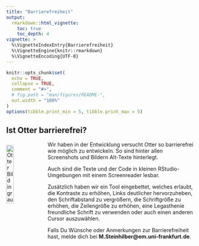 ```yaml
---
title: "Barrierefreiheit"
output:
  rmarkdown::html_vignette:
    toc: true
    toc_depth: 4
vignette: >
  %\VignetteIndexEntry{Barrierefreiheit}
  %\VignetteEngine{knitr::rmarkdown}
  %\VignetteEncoding{UTF-8}
---
```


```r
knitr::opts_chunk$set(
  echo = TRUE,
  collapse = TRUE,
  comment = "#>",
  # fig.path = "man/figures/README-",
  out.width = "100%"
)
options(tibble.print_min = 5, tibble.print_max = 5)
```



## Ist Otter barrierefrei?

<img src="figures/grey_otter.png" style="float: left; width: 20%; margin: 10px 10px 10px 0px" alt="Otter Bild in grau" />

Wir haben in der Entwicklung versucht Otter so barrierefrei wie möglich zu entwickeln. So sind hinter allen Screenshots und Bildern Alt-Texte hinterlegt.

Auch sind die Texte und der Code in kleinen RStudio-Umgebungen mit einem Screenreader lesbar.

Zusätzlich haben wir ein Tool eingebettet, welches erlaubt, die Kontraste zu erhöhen, Links deutlicher hervorzuheben, den Schriftabstand zu vergrößern, die Schriftgröße zu erhöhen, die Zeilengröße zu erhöhen, eine Legasthenie freundliche Schrift zu verwenden oder auch einen anderen Cursor auszuwählen.

Falls Du Wünsche oder Anmerkungen zur Barrierefreiheit hast, melde dich bei **M.Steinhilber@em.uni-frankfurt.de**.
